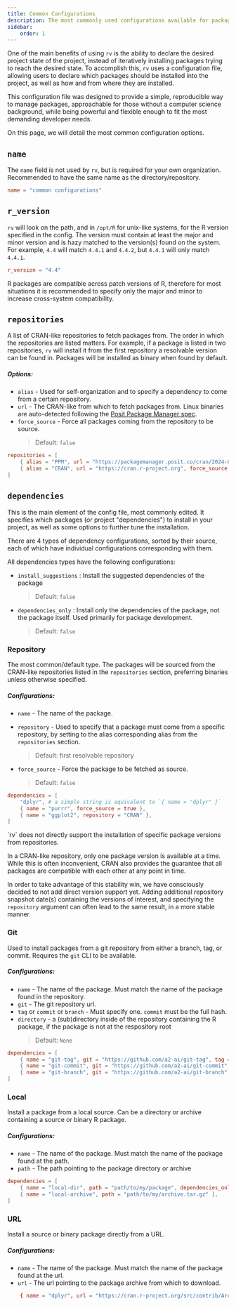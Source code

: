 ```yaml
---
title: Common Configurations
description: The most commonly used configurations available for package installation
sidebar:
    order: 1
---
```



One of the main benefits of using `rv` is the ability to declare the desired project state of the project, 
instead of iteratively installing packages trying to reach the desired state. To accomplish this, 
`rv` uses a configuration file, allowing users to declare which packages should be installed into the project,
as well as how and from where they are installed. 

This configuration file was designed to provide a simple, reproducible way to manage packages, approachable for those 
without a computer science background, while being powerful and flexible enough to fit the most demanding developer needs.

On this page, we will detail the most common configuration options.

## `name`
The `name` field is not used by `rv`, but is required for your own organization. 
Recommended to have the same name as the directory/repository.

```toml
name = "common configurations"
```

## `r_version`
`rv` will look on the path, and in `/opt/R` for unix-like systems, for the R version specified in the config.
The version must contain at least the major and minor version and is hazy matched to the version(s) found on the system.
For example, `4.4` will match `4.4.1` and `4.4.2`, but `4.4.1` will only match `4.4.1`.

``` toml
r_version = "4.4"
```

<Aside type="note">
R packages are compatible across patch versions of R, 
therefore for most situations it is recommended to specify only the major and minor to increase cross-system compatibility.
</Aside>

## `repositories`
A list of CRAN-like repositories to fetch packages from. The order in which the repositories are listed matters. For example, if a package is listed in two repositories, 
`rv` will install it from the first repository a resolvable version can be found in. Packages will be installed as binary when found by default.

##### Options:
* `alias` - Used for self-organization and to specify a dependency to come from a certain repository.
* `url` - The CRAN-like from which to fetch packages from. Linux binaries are auto-detected following the [Posit Package Manager spec](https://docs.posit.co/rspm/admin/serving-binaries.html#using-linux-binary-packages).
* `force_source` <Badge text="optional" variant="caution"/> - Force all packages coming from the repository to be source. 
    > Default: `false`

```toml
repositories = [
    { alias = "PPM", url = "https://packagemanager.posit.co/cran/2024-01-01" },
    { alias = "CRAN", url = "https://cran.r-project.org", force_source = true },
]
```

## `dependencies`
This is the main element of the config file, most commonly edited. It specifies which packages (or project "dependencies")
to install in your project, as well as some options to further tune the installation.

There are 4 types of dependency configurations, sorted by their source, each of which have individual configurations corresponding with them.

All dependencies types have the following configurations:
* `install_suggestions` <Badge text="optional" variant="caution"/>: Install the suggested dependencies of the package 
    > Default: `false`
* `dependencies_only` <Badge text="optional" variant="caution"/>: Install only the dependencies of the package, not the package itself. Used primarily for package development. 
    > Default: `false`

### Repository
The most common/default type. The packages will be sourced from the CRAN-like repositories listed 
in the `repositories` section, preferring binaries unless otherwise specified.

##### Configurations:
* `name` - The name of the package.

* `repository` <Badge text="optional" variant="caution"/> - Used to specify that a package must come from a specific repository, 
by setting to the alias corresponding alias from the `repositories` section.
    > Default: first resolvable repository
* `force_source`<Badge text="optional" variant="caution"/> - Force the package to be fetched as source. 
    > Default: `false`

```toml
dependencies = [
    "dplyr", # a simple string is equivalent to `{ name = "dplyr" }`
    { name = "purrr", force_source = true },
    { name = "ggplot2", repository = "CRAN" },
]
```

<Aside type = "note">
`rv` does not directly support the installation of specific package versions from repositories. 

In a CRAN-like repository, only one package version is available at a time. 
While this is often inconvenient, CRAN also provides the guarantee that all packages are compatible with each other at any point in time.

In order to take advantage of this stability win, we have consciously decided to not add direct version support yet. 
Adding additional repository snapshot date(s) containing the versions of interest, and specifying the `repository` 
argument can often lead to the same result, in a more stable manner.
</Aside>

### Git
Used to install packages from a git repository from either a branch, tag, or commit. Requires the `git` CLI to be available.

##### Configurations:
* `name` - The name of the package. Must match the name of the package found in the repository.
* `git` - The git repository url.
* `tag` or `commit` or `branch` - Must specify one. `commit` must be the full hash.
* `directory` <Badge text="optional" variant="caution"/> - a (sub)directory inside of the repository containing the R package, 
if the package is not at the respository root
    > Default: `None`
```toml
dependencies = [
    { name = "git-tag", git = "https://github.com/a2-ai/git-tag", tag = "v1.0.0" },
    { name = "git-commit", git = "https://github.com/a2-ai/git-commit", commit = "bc50e550e432c3c620714f30dd59115801f89995" },
    { name = "git-branch", git = "https://github.com/a2-ai/git-branch", branch = "main", directory = "r" },
]
```

### Local
Install a package from a local source. Can be a directory or archive containing a source or binary R package.

##### Configurations:
* `name` - The name of the package. Must match the name of the package found at the path.
* `path` - The path pointing to the package directory or archive

```toml
dependencies = [
    { name = "local-dir", path = "path/to/my/package", dependencies_only = true },
    { name = "local-archive", path = "path/to/my/archive.tar.gz" },
]
```

### URL
Install a source or binary package directly from a URL.

##### Configurations:
* `name` - The name of the package. Must match the name of the package found at the url.
* `url` - The url pointing to the package archive from which to download.

```toml
    { name = "dplyr", url = "https://cran.r-project.org/src/contrib/Archive/dplyr/dplyr_1.1.3.tar.gz" },
```
